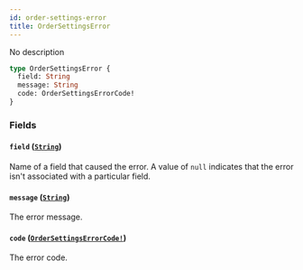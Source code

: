 ```yaml
---
id: order-settings-error
title: OrderSettingsError
---
```


No description

```graphql
type OrderSettingsError {
  field: String
  message: String
  code: OrderSettingsErrorCode!
}
```

### Fields

#### `field` ([`String`](/api-reference/scalars/string.mdx))

Name of a field that caused the error. A value of `null` indicates that the error isn't associated with a particular field.

#### `message` ([`String`](/api-reference/scalars/string.mdx))

The error message.

#### `code` ([`OrderSettingsErrorCode!`](/api-reference/enums/order-settings-error-code.mdx))

The error code.

